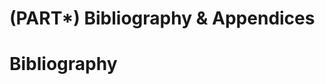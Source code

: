 # (PART\*) Bibliography & Appendices {-}

# Bibliography {#bib}

\begingroup
\setlength{\parindent}{-0.5in}
\setlength{\leftskip}{0.5in}

  <div id="refs"></div>

\endgroup